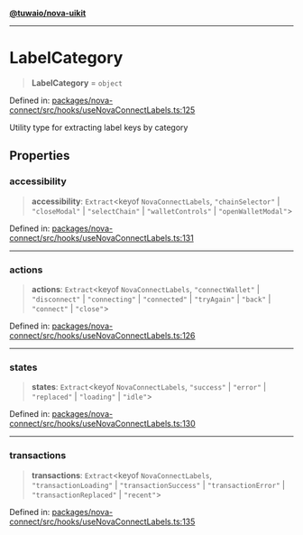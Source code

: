 [**@tuwaio/nova-uikit**](../../../../README.md)

***

# LabelCategory

> **LabelCategory** = `object`

Defined in: [packages/nova-connect/src/hooks/useNovaConnectLabels.ts:125](https://github.com/TuwaIO/nova-uikit/blob/10956f94b5825fb5faaa8de50c7681fa43843c24/packages/nova-connect/src/hooks/useNovaConnectLabels.ts#L125)

Utility type for extracting label keys by category

## Properties

### accessibility

> **accessibility**: `Extract`\<keyof `NovaConnectLabels`, `"chainSelector"` \| `"closeModal"` \| `"selectChain"` \| `"walletControls"` \| `"openWalletModal"`\>

Defined in: [packages/nova-connect/src/hooks/useNovaConnectLabels.ts:131](https://github.com/TuwaIO/nova-uikit/blob/10956f94b5825fb5faaa8de50c7681fa43843c24/packages/nova-connect/src/hooks/useNovaConnectLabels.ts#L131)

***

### actions

> **actions**: `Extract`\<keyof `NovaConnectLabels`, `"connectWallet"` \| `"disconnect"` \| `"connecting"` \| `"connected"` \| `"tryAgain"` \| `"back"` \| `"connect"` \| `"close"`\>

Defined in: [packages/nova-connect/src/hooks/useNovaConnectLabels.ts:126](https://github.com/TuwaIO/nova-uikit/blob/10956f94b5825fb5faaa8de50c7681fa43843c24/packages/nova-connect/src/hooks/useNovaConnectLabels.ts#L126)

***

### states

> **states**: `Extract`\<keyof `NovaConnectLabels`, `"success"` \| `"error"` \| `"replaced"` \| `"loading"` \| `"idle"`\>

Defined in: [packages/nova-connect/src/hooks/useNovaConnectLabels.ts:130](https://github.com/TuwaIO/nova-uikit/blob/10956f94b5825fb5faaa8de50c7681fa43843c24/packages/nova-connect/src/hooks/useNovaConnectLabels.ts#L130)

***

### transactions

> **transactions**: `Extract`\<keyof `NovaConnectLabels`, `"transactionLoading"` \| `"transactionSuccess"` \| `"transactionError"` \| `"transactionReplaced"` \| `"recent"`\>

Defined in: [packages/nova-connect/src/hooks/useNovaConnectLabels.ts:135](https://github.com/TuwaIO/nova-uikit/blob/10956f94b5825fb5faaa8de50c7681fa43843c24/packages/nova-connect/src/hooks/useNovaConnectLabels.ts#L135)
